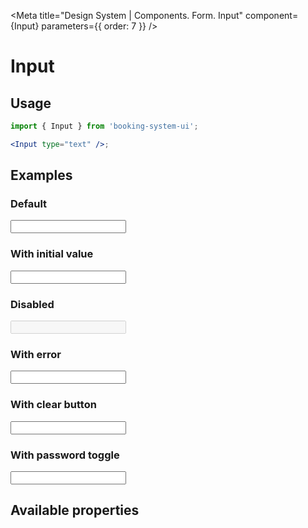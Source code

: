 

<Meta title="Design System | Components. Form. Input" component={Input} parameters={{ order: 7 }} />

# Input

## Usage

```jsx
import { Input } from 'booking-system-ui';

<Input type="text" />;
```

## Examples

### Default

<Preview>
  <Story name="Default">
    <Input type="text" label="Establishment name" />
  </Story>
</Preview>

### With initial value

<Preview>
  <Story name="With default value">
    <Input type="text" label="Establishment name" initialValue="Campsite name" />
  </Story>
</Preview>

### Disabled

<Preview>
  <Story name="Disabled">
    <Input type="text" label="Establishment name" initialValue="Campsite name" disabled />
  </Story>
</Preview>

### With error

<Preview>
  <Story name="With error">
    <Input
      type="text"
      label="Establishment name"
      initialValue="Campsite name"
      error="This value is invalid"
    />
  </Story>
</Preview>

### With clear button

<Preview>
  <Story name="With clear button">
    <Input type="text" label="Establishment name" initialValue="Campsite name" canClear={true} />
  </Story>
</Preview>

### With password toggle

<Preview>
  <Story name="With password toggle">
    <Input type="password" label="Password" initialValue="MyVerySecurePassword" canTogglePassword />
  </Story>
</Preview>

## Available properties

<Props of={Input} />
